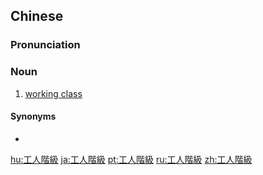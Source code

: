 {{also|工人阶级}}
==Chinese==
{{zh-forms|s=工人阶级|type=22}}

===Pronunciation===
{{zh-pron
|m=gōngrén jiējí
|c=gung1 jan4 gaai1 kap1
|cat=n
}}

===Noun===
{{zh-noun}}

# [[working class]]

====Synonyms====
* {{zh-l|勞動階級}}

{{zh-cat|Advanced|Sociology}}

[[hu:工人階級]]
[[ja:工人階級]]
[[pt:工人階級]]
[[ru:工人階級]]
[[zh:工人階級]]